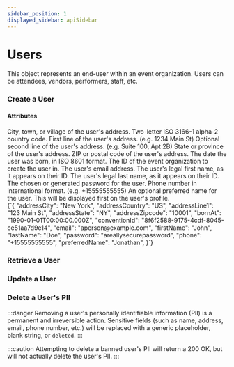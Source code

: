 ```yaml
---
sidebar_position: 1
displayed_sidebar: apiSidebar
---
```


# Users

<div style={{ display: 'grid', gridTemplateColumns: 'repeat(auto-fit, minmax(300px, 1fr))', gridGap: '1rem' }}>
  <div>
    This object represents an end-user within an event organization. Users can be attendees, vendors, performers, staff, etc.
  </div>
  <restList>
    <restElement method='POST' path='/api/users' anchor='create-a-user' />
    <restElement method='GET' path='/api/users/:id' anchor='create-a-user' />
    <restElement method='PATCH' path='/api/users/:id' anchor='create-a-user' />
    <restElement method='DELETE' path='/api/users/:id/pii' anchor='create-a-user' />
  </restList>
</div>

### Create a User
#### Attributes

<div style={{ display: 'grid', gridTemplateColumns: 'repeat(auto-fit, minmax(300px, 1fr))', gridGap: '1rem' }}>
  <div>
    <attribute id="user-create-addressCity" name="addressCity" type="string">
      City, town, or village of the user's address.
    </attribute>
    <attribute id="user-create-addressCountry" name="addressCity" type="string">
      Two-letter ISO 3166-1 alpha-2 country code.
    </attribute>
    <attribute id="user-create-addressLine1" name="addressLine1" type="string">
      First line of the user's address. (e.g. 1234 Main St)
    </attribute>
    <attribute id="user-create-addressLine2" name="addressLine2" type="string" optional>
      Optional second line of the user's address. (e.g. Suite 100, Apt 2B)
    </attribute>
    <attribute id="user-create-addressState" name="addressState" type="string">
      State or province of the user's address.
    </attribute>
    <attribute id="user-create-addressZipcode" name="addressZipcode" type="string">
      ZIP or postal code of the user's address.
    </attribute>
    <attribute id="user-create-bornAt" name="bornAt" type="string">
      The date the user was born, in ISO 8601 format.
    </attribute>
    <attribute id="user-create-conventionId" name="conventionId" type="uuid">
      The ID of the event organization to create the user in.
    </attribute>
    <attribute id="user-create-email" name="email" type="string">
      The user's email address.
    </attribute>
    <attribute id="user-create-firstName" name="firstName" type="string">
      The user's legal first name, as it appears on their ID.
    </attribute>
    <attribute id="user-create-lastName" name="lastName" type="string">
      The user's legal last name, as it appears on their ID.
    </attribute>
    <attribute id="user-create-password" name="password" type="string">
      The chosen or generated password for the user.
    </attribute>
    <attribute id="user-create-phone" name="phone" type="string">
      Phone number in international format. (e.g. +15555555555)
    </attribute>
    <attribute id="user-create-preferredName" name="preferredName" type="string" optional>
      An optional preferred name for the user. This will be displayed first on the user's profile.
    </attribute>
  </div>
  <endpointRequest method='POST' path='/api/users'>
    {`{
  "addressCity": "New York",
  "addressCountry": "US",
  "addressLine1": "123 Main St",
  "addressState": "NY",
  "addressZipcode": "10001",
  "bornAt": "1990-01-01T00:00:00.000Z",
  "conventionId": "8f6f2588-9175-4cdf-8045-ce51aa7d9e14",
  "email": "aperson@example.com",
  "firstName": "John",
  "lastName": "Doe",
  "password": "areallysecurepassword",
  "phone": "+15555555555",
  "preferredName": "Jonathan",
}`}
  </endpointRequest>
</div>

### Retrieve a User

### Update a User

### Delete a User's PII

:::danger
Removing a user's personally identifiable information (PII) is a permanent and irreversible action. Sensitive fields (such as name, address, email, phone number, etc.) will be replaced with a generic placeholder, blank string, or `deleted`.
:::

:::caution
Attempting to delete a banned user's PII will return a 200 OK, but will not actually delete the user's PII.
:::

